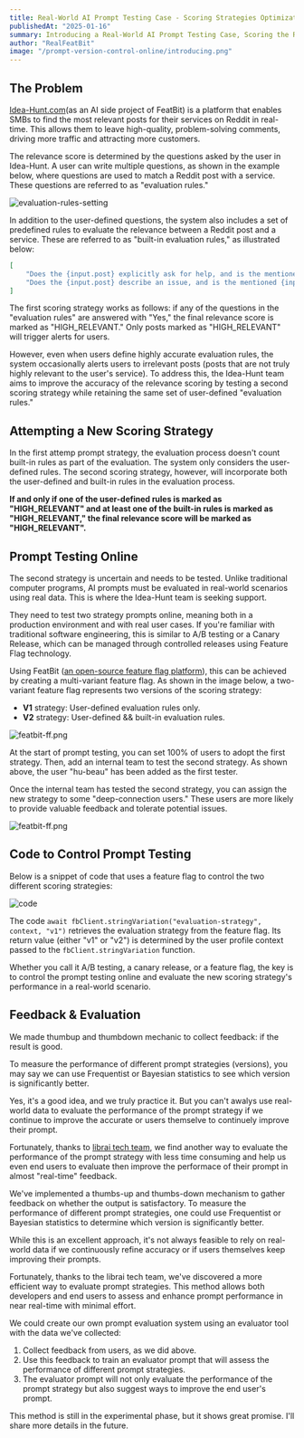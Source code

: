 ```yaml
---
title: Real-World AI Prompt Testing Case - Scoring Strategies Optimization
publishedAt: "2025-01-16"
summary: Introducing a Real-World AI Prompt Testing Case, Scoring the Relevant Between a Reddit Post and a Service
author: "RealFeatBit"
image: "/prompt-version-control-online/introducing.png"
---
```


## The Problem

[Idea-Hunt.com](https://idea-hunt.com)(as an AI side project of FeatBit) is a platform that enables SMBs to find the most relevant posts for their services on Reddit in real-time. This allows them to leave high-quality, problem-solving comments, driving more traffic and attracting more customers.

The relevance score is determined by the questions asked by the user in Idea-Hunt. A user can write multiple questions, as shown in the example below, where questions are used to match a Reddit post with a service. These questions are referred to as "evaluation rules."

![evaluation-rules-setting](/prompt-version-control-online/blog/real-world-ai-prompt-testing-in-scoring-strategies/evaluation-rules-setting.png)

In addition to the user-defined questions, the system also includes a set of predefined rules to evaluate the relevance between a Reddit post and a service. These are referred to as "built-in evaluation rules," as illustrated below:

```json
[
    "Does the {input.post} explicitly ask for help, and is the mentioned {input.product} a highly suitable solution for solving the problem?",
    "Does the {input.post} describe an issue, and is the mentioned {input.product} an essential tool for resolving this issue?"
]
```

The first scoring strategy works as follows: if any of the questions in the "evaluation rules" are answered with "Yes," the final relevance score is marked as "HIGH_RELEVANT." Only posts marked as "HIGH_RELEVANT" will trigger alerts for users.

However, even when users define highly accurate evaluation rules, the system occasionally alerts users to irrelevant posts (posts that are not truly highly relevant to the user's service). To address this, the Idea-Hunt team aims to improve the accuracy of the relevance scoring by testing a second scoring strategy while retaining the same set of user-defined "evaluation rules."

## Attempting a New Scoring Strategy

In the first attemp prompt strategy, the evaluation process doesn't count built-in rules as part of the evaluation. The system only considers the user-defined rules. The second scoring strategy, however, will incorporate both the user-defined and built-in rules in the evaluation process.

**If and only if one of the user-defined rules is marked as "HIGH_RELEVANT" and at least one of the built-in rules is marked as "HIGH_RELEVANT," the final relevance score will be marked as "HIGH_RELEVANT".**

## Prompt Testing Online

The second strategy is uncertain and needs to be tested. Unlike traditional computer programs, AI prompts must be evaluated in real-world scenarios using real data. This is where the Idea-Hunt team is seeking support.

They need to test two strategy prompts online, meaning both in a production environment and with real user cases. If you're familiar with traditional software engineering, this is similar to A/B testing or a Canary Release, which can be managed through controlled releases using Feature Flag technology.


Using FeatBit ([an open-source feature flag platform](https://www.featbit.co)), this can be achieved by creating a multi-variant feature flag. As shown in the image below, a two-variant feature flag represents two versions of the scoring strategy:

- **V1** strategy: User-defined evaluation rules only.
- **V2** strategy: User-defined && built-in evaluation rules.


![featbit-ff.png](/prompt-version-control-online/blog/real-world-ai-prompt-testing-in-scoring-strategies/featbit-ff.png)


At the start of prompt testing, you can set 100% of users to adopt the first strategy. Then, add an internal team to test the second strategy. As shown above, the user "hu-beau" has been added as the first tester.

Once the internal team has tested the second strategy, you can assign the new strategy to some "deep-connection users." These users are more likely to provide valuable feedback and tolerate potential issues.

![featbit-ff.png](/prompt-version-control-online/blog/real-world-ai-prompt-testing-in-scoring-strategies/loyal-users-who-build-deep-connections.png)

## Code to Control Prompt Testing

Below is a snippet of code that uses a feature flag to control the two different scoring strategies:

![code](/prompt-version-control-online/blog/real-world-ai-prompt-testing-in-scoring-strategies/code.png)

The code `await fbClient.stringVariation("evaluation-strategy", context, "v1")` retrieves the evaluation strategy from the feature flag. Its return value (either "v1" or "v2") is determined by the user profile context passed to the `fbClient.stringVariation` function.

Whether you call it A/B testing, a canary release, or a feature flag, the key is to control the prompt testing online and evaluate the new scoring strategy's performance in a real-world scenario.


## Feedback & Evaluation 

We made thumbup and thumbdown mechanic to collect feedback: if the result is good. 

To measure the performance of different prompt strategies (versions), you may say we can use Frequentist or Bayesian statistics to see which version is significantly better. 

Yes, it's a good idea, and we truly practice it. But you can't awalys use real-world data to evaluate the performance of the prompt strategy if we continue to improve the accurate or users themselve to continuely improve their prompt.

Fortunately, thanks to [librai tech team](https://www.librai.tech/), we find another way to evaluate the performance of the prompt strategy with less time consuming and help us even end users to evaluate then improve the performace of their prompt in almost "real-time" feedback.


We've implemented a thumbs-up and thumbs-down mechanism to gather feedback on whether the output is satisfactory. To measure the performance of different prompt strategies, one could use Frequentist or Bayesian statistics to determine which version is significantly better. 

While this is an excellent approach, it's not always feasible to rely on real-world data if we continuously refine accuracy or if users themselves keep improving their prompts.

Fortunately, thanks to the librai tech team, we've discovered a more efficient way to evaluate prompt strategies. This method allows both developers and end users to assess and enhance prompt performance in near real-time with minimal effort.

We could create our own prompt evaluation system using an evaluator tool with the data we've collected:

1. Collect feedback from users, as we did above.
2. Use this feedback to train an evaluator prompt that will assess the performance of different prompt strategies.
3. The evaluator prompt will not only evaluate the performance of the prompt strategy but also suggest ways to improve the end user's prompt.

This method is still in the experimental phase, but it shows great promise. I'll share more details in the future.


